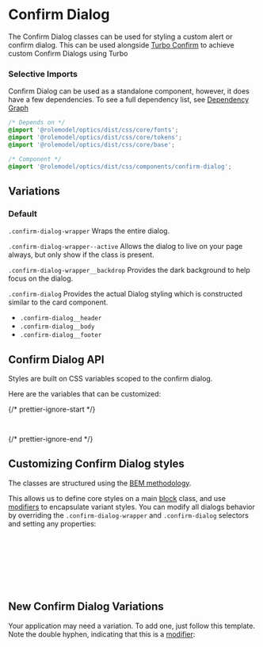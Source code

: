 
<Meta of={ConfirmDialogStories} />

# Confirm Dialog

<div
  dangerouslySetInnerHTML={{
    __html: createSourceCodeLink({ link: 'components/confirm-dialog.css' }).outerHTML,
  }}
></div>

The Confirm Dialog classes can be used for styling a custom alert or confirm dialog. This can be used alongside [Turbo Confirm](https://github.com/RoleModel/turbo-confirm) to achieve custom Confirm Dialogs using Turbo

### Selective Imports

Confirm Dialog can be used as a standalone component, however, it does have a few dependencies. To see a full dependency list, see [Dependency Graph](?path=/docs/overview-selective-imports--docs#dependencies)

```css
/* Depends on */
@import '@rolemodel/optics/dist/css/core/fonts';
@import '@rolemodel/optics/dist/css/core/tokens';
@import '@rolemodel/optics/dist/css/core/base';

/* Component */
@import '@rolemodel/optics/dist/css/components/confirm-dialog';
```

## Variations

### Default

`.confirm-dialog-wrapper` Wraps the entire dialog.

`.confirm-dialog-wrapper--active` Allows the dialog to live on your page always, but only show if the class is present.

`.confirm-dialog-wrapper__backdrop` Provides the dark background to help focus on the dialog.

`.confirm-dialog` Provides the actual Dialog styling which is constructed similar to the card component.

- `.confirm-dialog__header`
- `.confirm-dialog__body`
- `.confirm-dialog__footer`

<Canvas of={ConfirmDialogStories.Inline} />

## Confirm Dialog API

Styles are built on CSS variables scoped to the confirm dialog.

Here are the variables that can be customized:

{/* prettier-ignore-start */}
```css
--_op-confirm-dialog-width
```
{/* prettier-ignore-end */}

## Customizing Confirm Dialog styles

<div
  dangerouslySetInnerHTML={{
    __html: createAlert({
      title: 'Important!',
      description: 'These patterns represent how to customize the style of the confirm dialog for your project.',
    }).outerHTML,
  }}
></div>

The classes are structured using the [BEM methodology](https://getbem.com/naming).

This allows us to define core styles on a main [block](https://getbem.com/naming/#block) class, and use [modifiers](https://getbem.com/naming/#modifier) to encapsulate variant styles. You can modify all dialogs behavior by overriding the `.confirm-dialog-wrapper` and `.confirm-dialog` selectors and setting any properties:

```css
.confirm-dialog-wrapper {
  z-index: 200;
}

.confirm-dialog {
  background-color: red;
}
```

## New Confirm Dialog Variations

<div
  dangerouslySetInnerHTML={{
    __html: createAlert({
      title: 'Important!',
      description: 'These patterns represent how to create new variations of the confirm dialog for your project.',
    }).outerHTML,
  }}
></div>

Your application may need a variation. To add one, just follow this template. Note the double hyphen, indicating that this is a [modifier](https://getbem.com/naming/#modifier):

```css
.confirm-dialog-wrapper--{name} {
  .confirm-dialog-wrapper__backdrop {
  }

  &.confirm-dialog-wrapper--active {
    .confirm-dialog-wrapper__backdrop {
    }
  }
}

.confirm-dialog--{name} {
  .confirm-dialog__header,
  .confirm-dialog__body,
  .confirm-dialog__footer {
    padding:
  }

  .confirm-dialog__header {
    font-size:
    font-weight:
  }

  .confirm-dialog__body {
    box-shadow:
  }

  .confirm-dialog__footer {
    display:
    justify-content:
  }
}
```

